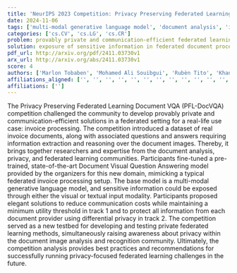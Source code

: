 ```yaml
---
title: 'NeurIPS 2023 Competition: Privacy Preserving Federated Learning Document VQA'
date: 2024-11-06
tags: ['multi-modal generative language model', 'document analysis', 'information extraction', 'Privacy Preserving Federated Learning', 'federated learning', 'communication efficiency', 'privacy', 'differential privacy', 'invoice processing', 'Document Visual Question Answering']
categories: ['cs.CV', 'cs.LG', 'cs.CR']
problem: provably private and communication-efficient federated learning methods
solution: exposure of sensitive information in federated document processing
pdf_url: http://arxiv.org/pdf/2411.03730v1
arx_url: http://arxiv.org/abs/2411.03730v1
score: 4
authors: ['Marlon Tobaben', 'Mohamed Ali Souibgui', 'Rubèn Tito', 'Khanh Nguyen', 'Raouf Kerkouche', 'Kangsoo Jung', 'Joonas Jälkö', 'Lei Kang', 'Andrey Barsky', "Vincent Poulain d'Andecy", 'Aurélie Joseph', 'Aashiq Muhamed', 'Kevin Kuo', 'Virginia Smith', 'Yusuke Yamasaki', 'Takumi Fukami', 'Kenta Niwa', 'Iifan Tyou', 'Hiro Ishii', 'Rio Yokota', 'Ragul N', 'Rintu Kutum', 'Josep Llados', 'Ernest Valveny', 'Antti Honkela', 'Mario Fritz', 'Dimosthenis Karatzas']
affiliations_aligned: ['', '', '', '', '', '', '', '', '', '', '', '', '', '', '', '', '', '', '', '', '', '', '', '', '', '', '']
affiliations: ['']
---
```



The Privacy Preserving Federated Learning Document VQA (PFL-DocVQA) competition challenged the community to develop provably private and communication-efficient solutions in a federated setting for a real-life use case: invoice processing. The competition introduced a dataset of real invoice documents, along with associated questions and answers requiring information extraction and reasoning over the document images. Thereby, it brings together researchers and expertise from the document analysis, privacy, and federated learning communities. Participants fine-tuned a pre-trained, state-of-the-art Document Visual Question Answering model provided by the organizers for this new domain, mimicking a typical federated invoice processing setup. The base model is a multi-modal generative language model, and sensitive information could be exposed through either the visual or textual input modality. Participants proposed elegant solutions to reduce communication costs while maintaining a minimum utility threshold in track 1 and to protect all information from each document provider using differential privacy in track 2. The competition served as a new testbed for developing and testing private federated learning methods, simultaneously raising awareness about privacy within the document image analysis and recognition community. Ultimately, the competition analysis provides best practices and recommendations for successfully running privacy-focused federated learning challenges in the future.